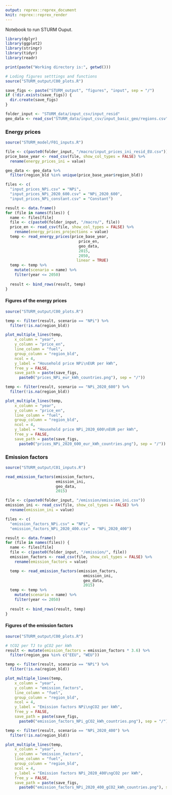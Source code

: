 ```yaml
---
output: reprex::reprex_document
knit: reprex::reprex_render
---
```


Notebook to run STURM Ouput.

```r
library(dplyr)
library(ggplot2)
library(stringr)
library(tidyr)
library(readr)

print(paste("Working directory is:", getwd()))

# Loding figures setttings and functions
source("STURM_output/C00_plots.R")

save_figs <- paste("STURM_output", "figures", "input", sep = "/")
if (!dir.exists(save_figs)) {
  dir.create(save_figs)
}

folder_input <- "STURM_data/input_csv/input_resid"
geo_data <- read_csv("STURM_data/input_csv/input_basic_geo/regions.csv", show_col_types = FALSE)

```

### Energy prices
```r
source("STURM_model/F01_inputs.R")

file <- c(paste0(folder_input, "/macro/input_prices_ini_resid_EU.csv"))
price_base_year <- read_csv(file, show_col_types = FALSE) %>%
  rename(energy_prices_ini = value)

geo_data <- geo_data %>%
  filter(region_bld %in% unique(price_base_year$region_bld))

files <- c(
  "input_prices_NPi.csv" = "NPi",
  "input_prices_NPi_2020_600.csv" = "NPi_2020_600",
  "input_prices_NPi_constant.csv" = "Constant")

result <- data.frame()
for (file in names(files)) {
  name <- files[file]
  file <- c(paste0(folder_input, "/macro/", file))
  price_en <- read_csv(file, show_col_types = FALSE) %>%
    rename(energy_prices_projections = value)
  temp <- read_energy_prices(price_base_year,
                                price_en,
                                geo_data,
                                2015,
                                2050,
                               linear = TRUE)
  temp <- temp %>%
    mutate(scenario = name) %>%
    filter(year <= 2050)
  
  result <- bind_rows(result, temp)
}


```
#### Figures of the energy prices
```r
source("STURM_output/C00_plots.R")

temp <- filter(result, scenario == "NPi") %>%
  filter(!is.na(region_bld))

plot_multiple_lines(temp,
    x_column = "year",
    y_column = "price_en",
    line_column = "fuel",
    group_column = "region_bld",
    ncol = 4,
    y_label = "Household price NPi\nEUR per kWh",
    free_y = FALSE,
    save_path = paste(save_figs,
      paste0("prices_NPi_eur_kWh_countries.png"), sep = "/"))

temp <- filter(result, scenario == "NPi_2020_600") %>%
  filter(!is.na(region_bld))

plot_multiple_lines(temp,
    x_column = "year",
    y_column = "price_en",
    line_column = "fuel",
    group_column = "region_bld",
    ncol = 4,
    y_label = "Household price NPi_2020_600\nEUR per kWh",
    free_y = FALSE,
    save_path = paste(save_figs,
      paste0("prices_NPi_2020_600_eur_kWh_countries.png"), sep = "/"))

```

### Emission factors
```r
source("STURM_output/C01_inputs.R")

read_emission_factors(emission_factors,
                      emission_ini,
                      geo_data,
                      2015)

file <- c(paste0(folder_input, "/emission/emission_ini.csv"))
emission_ini <- read_csv(file, show_col_types = FALSE) %>%
  rename(emission_ini = value)

files <- c(
  "emission_factors_NPi.csv" = "NPi",
  "emission_factors_NPi_2020_400.csv" = "NPi_2020_400")

result <- data.frame()
for (file in names(files)) {
  name <- files[file]
  file <- c(paste0(folder_input, "/emission/", file))
  emission_factors <- read_csv(file, show_col_types = FALSE) %>%
    rename(emission_factors = value)

  temp <- read_emission_factors(emission_factors,
                                  emission_ini,
                                  geo_data,
                                  2015)
  temp <- temp %>%
    mutate(scenario = name) %>%
    filter(year <= 2050)
  
  result <- bind_rows(result, temp)
}


```

#### Figures of the emission factors
```r
source("STURM_output/C00_plots.R")

# tCO2 per TJ to gCO2 per kWh
result <- mutate(emission_factors = emission_factors * 3.6) %>%
  filter(region_gea %in% c("EEU", "WEU"))

temp <- filter(result, scenario == "NPi") %>%
  filter(!is.na(region_bld))

plot_multiple_lines(temp,
    x_column = "year",
    y_column = "emission_factors",
    line_column = "fuel",
    group_column = "region_bld",
    ncol = 4,
    y_label = "Emission factors NPi\ngCO2 per kWh",
    free_y = FALSE,
    save_path = paste(save_figs,
      paste0("emission_factors_NPi_gCO2_kWh_countries.png"), sep = "/"))

temp <- filter(result, scenario == "NPi_2020_400") %>%
  filter(!is.na(region_bld))

plot_multiple_lines(temp,
    x_column = "year",
    y_column = "emission_factors",
    line_column = "fuel",
    group_column = "region_bld",
    ncol = 4,
    y_label = "Emission factors NPi_2020_400\ngCO2 per kWh",
    free_y = FALSE,
    save_path = paste(save_figs,
      paste0("emission_factors_NPi_2020_400_gCO2_kWh_countries.png"), sep = "/"))

```